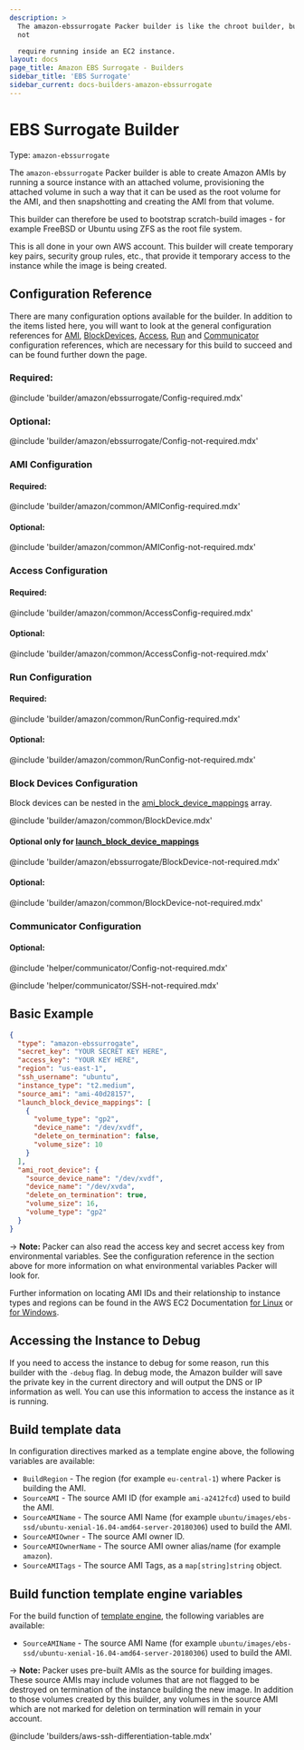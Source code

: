 ```yaml
---
description: >
  The amazon-ebssurrogate Packer builder is like the chroot builder, but does
  not

  require running inside an EC2 instance.
layout: docs
page_title: Amazon EBS Surrogate - Builders
sidebar_title: 'EBS Surrogate'
sidebar_current: docs-builders-amazon-ebssurrogate
---
```


# EBS Surrogate Builder

Type: `amazon-ebssurrogate`

The `amazon-ebssurrogate` Packer builder is able to create Amazon AMIs by
running a source instance with an attached volume, provisioning the attached
volume in such a way that it can be used as the root volume for the AMI, and
then snapshotting and creating the AMI from that volume.

This builder can therefore be used to bootstrap scratch-build images - for
example FreeBSD or Ubuntu using ZFS as the root file system.

This is all done in your own AWS account. This builder will create temporary
key pairs, security group rules, etc., that provide it temporary access to the
instance while the image is being created.

## Configuration Reference

There are many configuration options available for the builder. In addition to
the items listed here, you will want to look at the general configuration
references for [AMI](#ami-configuration),
[BlockDevices](#block-devices-configuration),
[Access](#access-configuration),
[Run](#run-configuration) and
[Communicator](#communicator-configuration)
configuration references, which are
necessary for this build to succeed and can be found further down the page.

### Required:

@include 'builder/amazon/ebssurrogate/Config-required.mdx'

### Optional:

@include 'builder/amazon/ebssurrogate/Config-not-required.mdx'

### AMI Configuration

#### Required:

@include 'builder/amazon/common/AMIConfig-required.mdx'

#### Optional:

@include 'builder/amazon/common/AMIConfig-not-required.mdx'

### Access Configuration

#### Required:

@include 'builder/amazon/common/AccessConfig-required.mdx'

#### Optional:

@include 'builder/amazon/common/AccessConfig-not-required.mdx'

### Run Configuration

#### Required:

@include 'builder/amazon/common/RunConfig-required.mdx'

#### Optional:

@include 'builder/amazon/common/RunConfig-not-required.mdx'

### Block Devices Configuration

Block devices can be nested in the
[ami_block_device_mappings](#ami_block_device_mappings) array.

@include 'builder/amazon/common/BlockDevice.mdx'

#### Optional only for [launch_block_device_mappings](#launch_block_device_mappings)

@include 'builder/amazon/ebssurrogate/BlockDevice-not-required.mdx'

#### Optional:

@include 'builder/amazon/common/BlockDevice-not-required.mdx'

### Communicator Configuration

#### Optional:

@include 'helper/communicator/Config-not-required.mdx'

@include 'helper/communicator/SSH-not-required.mdx'

## Basic Example

```json
{
  "type": "amazon-ebssurrogate",
  "secret_key": "YOUR SECRET KEY HERE",
  "access_key": "YOUR KEY HERE",
  "region": "us-east-1",
  "ssh_username": "ubuntu",
  "instance_type": "t2.medium",
  "source_ami": "ami-40d28157",
  "launch_block_device_mappings": [
    {
      "volume_type": "gp2",
      "device_name": "/dev/xvdf",
      "delete_on_termination": false,
      "volume_size": 10
    }
  ],
  "ami_root_device": {
    "source_device_name": "/dev/xvdf",
    "device_name": "/dev/xvda",
    "delete_on_termination": true,
    "volume_size": 16,
    "volume_type": "gp2"
  }
}
```

-> **Note:** Packer can also read the access key and secret access key from
environmental variables. See the configuration reference in the section above
for more information on what environmental variables Packer will look for.

Further information on locating AMI IDs and their relationship to instance
types and regions can be found in the AWS EC2 Documentation [for
Linux](http://docs.aws.amazon.com/AWSEC2/latest/UserGuide/finding-an-ami.html)
or [for
Windows](http://docs.aws.amazon.com/AWSEC2/latest/WindowsGuide/finding-an-ami.html).

## Accessing the Instance to Debug

If you need to access the instance to debug for some reason, run this builder
with the `-debug` flag. In debug mode, the Amazon builder will save the private
key in the current directory and will output the DNS or IP information as well.
You can use this information to access the instance as it is running.

## Build template data

In configuration directives marked as a template engine above, the following
variables are available:

- `BuildRegion` - The region (for example `eu-central-1`) where Packer is
  building the AMI.
- `SourceAMI` - The source AMI ID (for example `ami-a2412fcd`) used to build
  the AMI.
- `SourceAMIName` - The source AMI Name (for example
  `ubuntu/images/ebs-ssd/ubuntu-xenial-16.04-amd64-server-20180306`) used to
  build the AMI.
- `SourceAMIOwner` - The source AMI owner ID.
- `SourceAMIOwnerName` - The source AMI owner alias/name (for example `amazon`).
- `SourceAMITags` - The source AMI Tags, as a `map[string]string` object.

## Build function template engine variables

For the build function of [template engine](/docs/templates/engine.html), the following
variables are available:

- `SourceAMIName` - The source AMI Name (for example
  `ubuntu/images/ebs-ssd/ubuntu-xenial-16.04-amd64-server-20180306`) used to
  build the AMI.

-> **Note:** Packer uses pre-built AMIs as the source for building images.
These source AMIs may include volumes that are not flagged to be destroyed on
termination of the instance building the new image. In addition to those
volumes created by this builder, any volumes in the source AMI which are not
marked for deletion on termination will remain in your account.

@include 'builders/aws-ssh-differentiation-table.mdx'
